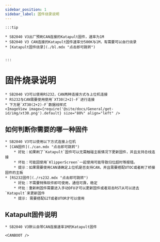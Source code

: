 ```yaml
---
sidebar_position: 1
sidebar_label: 固件烧录说明
---
```





    :::tip

    * SB2040 V3出厂预刷CAN连接的Katapult固件，速率为1M
    * SB2040 V3 CAN连接的Katapult固件速率分500K与1M，有需要可以自行烧录
    * [Katapult固件烧录](./bl.mdx "点击即可跳转")


    :::

# 固件烧录说明

    * SB2040 V3可以使用RS232，CAN两种连接方式与上位机连接
    * RS232与CAN需要使用使用`XT30(2+2)-F`进行连接
    * 下方是`XT30(2+2)-F`数据线样式
    <ImageView image={require('@site/docs/General/get-id/img/xt30.png').default} size="80%" align="left" />

## 如何判断你需要的哪一种固件

    * SB2040 V3可以使用以下方式连接上位机
    * [CAN固件](./can.mdx "点击即可跳转")
        * 好处：如果刷了`Katapult`固件可以无需触碰主板情况下更新固件，并且支持总线连接
        * 坏处：可能因使用`KlipperScreen`一起使用可能导致归位超时等报错。
        * 提示：如果需要使用CAN请确定上位机是否支持CAN，并且需要搭配UTOC或者刷了桥接固件的主板
    * [RS232固件](./rs232.mdx "点击即可跳转")
        * 好处：不需要特殊软件即可使用，通信可靠，稳定
        * 坏处：重新刷固件需要进入手动DFU才可以更新固件或者双击RST从可以进去`Katapult`来更新固件
        * 提示: 需要搭配G2T或者UTOR才可以使用

## Katapult固件说明

    * SB2040 V3默认自带CAN连接速率1M的Katapult固件
    
    <CANBOOT />